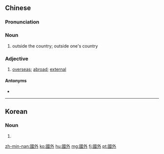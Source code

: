 ==Chinese==
{{zh-forms|s=国外}}

===Pronunciation===
{{zh-pron
|m=guówài
|c=gwok3 ngoi6
|h=pfs=koet-ngoi
|mn=kok-gōa
|cat=n,a
}}

===Noun===
{{zh-noun}}

# outside the country; outside one's country

===Adjective===
{{zh-adj}}

# [[overseas]]; [[abroad]]; [[external]] {{gloss|to a country}}

====Antonyms====
* {{zh-l|國內}}

----

==Korean==
{{ko-hanjatab}}

===Noun===
{{ko-noun|hj|hangeul=국외}}

# {{hanja form of|국외|[[overseas]]; [[abroad]]}}

[[zh-min-nan:國外]]
[[ko:國外]]
[[hu:國外]]
[[mg:國外]]
[[fj:國外]]
[[pt:國外]]
